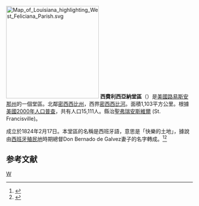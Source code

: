 [[File:Map_of_Louisiana_highlighting_West_Feliciana_Parish.svg|250px]]
'''西費利西亞納堂區'''（{{lang-en|West Feliciana Parish}}）是[[美國|美國]][[路易斯安那州|路易斯安那州]]的一個堂區。北鄰[[密西西比州|密西西比州]]，西界[[密西西比河|密西西比河]]。面積1,103平方公里。根據[[美國2000年人口普查|美國2000年人口普查]]，共有人口15,111人。縣治[[聖弗瑞安斯維爾_(路易斯安那州)|聖弗瑞安斯維爾]] (St. Francisville)。

成立於1824年2月17日。本堂區的名稱是西班牙語，意思是「快樂的土地」，據說由[[西班牙殖民地|西班牙殖民地]]時期總督Don Bernado de Galvez妻子的名字轉成。<ref>{{Cite web |url=http://www.dhh.louisiana.gov/OPH/PHP%202005/PDF/West%20Feliciana/Parish%20West%20Feliciana.pdf |title=West Feliciana Parish |access-date=2007-02-12 |archive-date=2017-02-07 |archive-url=https://web.archive.org/web/20170207235638/http://www.dhh.louisiana.gov/OPH/PHP%202005/PDF/West%20Feliciana/Parish%20West%20Feliciana.pdf |dead-url=no }}</ref><ref>{{Cite web |url=http://www.felicianatourism.org/history.htm |title=History of East Feliciana Parish |access-date=2007-02-12 |archive-date=2016-10-12 |archive-url=https://web.archive.org/web/20161012201448/http://www.felicianatourism.org/history.htm |dead-url=no }}</ref>

==参考文献==
<div class="references-small">
<references />
</div>

{{路易斯安那州}}
[[Category:路易斯安那州行政區劃|W]]